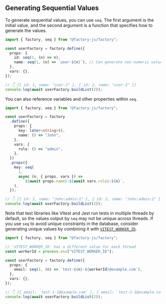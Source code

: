 
## Generating Sequential Values

To generate sequential values, you can use `seq`. The first argument is the initial value, and the second argument is a function that specifies how to generate the values.

```ts {5-6}
import { factory, seq } from "@factory-js/factory";

const userFactory = factory.define({
  props: {
    id: seq(1, (n) => n),
    name: seq(1, (n) => `user-${n}`), // Can generate non-numeric values as well
  },
  vars: {},
});

// 👇 [{ id: 1, name: "user-1" }, { id: 2, name: "user-2" }]
console.log(await userFactory.buildList(2));
```

You can also reference variables and other properties within `seq`.

```ts {16-17}
import { factory, seq } from "@factory-js/factory";

const userFactory = factory
  .define({
    props: {
      key: later<string>(),
      name: () => "John",
    },
    vars: {
      role: () => "admin",
    },
  })
  .props({
    key: seq(
      1,
      async (n, { props, vars }) =>
        `${await props.name}:${await vars.role}:${n}`,
    ),
  });

// 👇 [{ id: 1, name: "John:admin:1" }, { id: 2, name: "John:admin:2" }]
console.log(await userFactory.buildList(2));
```

Note that test libraries like Vitest and Jest run tests in multiple threads by default, so the values output by `seq` may not be unique across threads.
If you use `seq` to avoid unique constraints in the database, consider generating unique values by combining it with [`VITEST_WORKER_ID`](https://vitest.dev/guide/migration#envs).

```ts {4, 8}
import { factory, seq } from "@factory-js/factory";

// `VITEST_WORKER_ID` has a different value for each thread
const workerId = process.env["VITEST_WORKER_ID"];

const userFactory = factory.define({
  props: {
    email: seq(1, (n) => `test-${n}-${workerId}@example.com`),
  },
  vars: {},
});

// 👇 [{ email: `test-1-1@example.com` }, { email: `test-2-1@example.com` }]
console.log(await userFactory.buildList(2));
```
